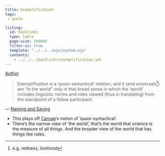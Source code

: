 ```yaml
---
title: Exemplification
tags:
 - quote

listing:
  id: backlinks
  type: table
  page-size: 100000
  filter-ui: true
  template: "../../../ejs/custom.ejs"
  contents:
    - ../../../backlinks/exemplification.yml
---
```


[Author](/docs/phil/people/Wilfrid Sellars.html)

> Exemplification is a ‘quasi-semantical’ relation, and it (and universals[^1]) are 
  “in the world” only in that broad sense in which the ‘world’ includes 
  linguistic norms and roles viewed (thus in translating) from the standpoint 
  of a fellow participant.

— [Naming and Saying](/docs/phil/works/Naming and Saying.html)

[^1]: e.g. redness, lionhood


- This plays off [Carnap](/docs/phil/people/Rudolf Carnap.html)'s notion of  'quasi-syntactical'.
- There's the narrow view of 'the world', that's the world that science is the 
  measure of all things. And the broader view of the world that has things like rules.

